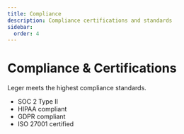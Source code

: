 ```yaml
---
title: Compliance
description: Compliance certifications and standards
sidebar:
  order: 4
---
```


# Compliance & Certifications

Leger meets the highest compliance standards.

- SOC 2 Type II
- HIPAA compliant
- GDPR compliant
- ISO 27001 certified
